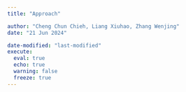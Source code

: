 ```yaml
---
title: "Approach"

author: "Cheng Chun Chieh, Liang Xiuhao, Zhang Wenjing" 
date: "21 Jun 2024" 

date-modified: "last-modified" 
execute:   
  eval: true   
  echo: true   
  warning: false   
  freeze: true 
---
```

